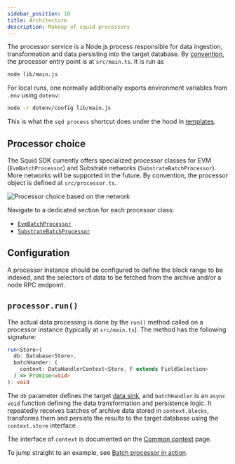 ```yaml
---
sidebar_position: 10
title: Architecture
description: Makeup of squid processors
---
```



The processor service is a Node.js process responsible for data ingestion, transformation and data persisting into the target database. By [convention](/sdk/reference/layout), the processor entry point is at `src/main.ts`. It is run as
```bash
node lib/main.js
```

For local runs, one normally additionally exports environment variables from `.env` using `dotenv`:
```bash
node -r dotenv/config lib/main.js
```
This is what the `sqd process` shortcut does under the hood in [templates](/sdk/squid-development/#templates).

## Processor choice

The Squid SDK currently offers specialized processor classes for EVM (`EvmBatchProcessor`) and Substrate networks (`SubstrateBatchProcessor`). More networks will be supported in the future. By convention, the processor object is defined at `src/processor.ts`.

![Processor choice based on the network](</img/network-choice.png>)

Navigate to a dedicated section for each processor class:

- [`EvmBatchProcessor`](/sdk/reference/processors/evm-batch)
- [`SubstrateBatchProcessor`](/sdk/reference/processors/substrate-batch)

## Configuration

A processor instance should be configured to define the block range to be indexed, and the selectors of data to be fetched from the archive and/or a node RPC endpoint.

## `processor.run()`

The actual data processing is done by the `run()` method called on a processor instance (typically at `src/main.ts`). The method has the following signature:

```ts
run<Store>(
  db: Database<Store>,
  batchHander: (
    context: DataHandlerContext<Store, F extends FieldSelection>
  ) => Promise<void>
): void
```

The `db` parameter defines the target [data sink](/sdk/resources/store), and `batchHandler` is an `async` `void` function defining the data transformation and persistence logic. It repeatedly receives batches of archive data stored in `context.blocks`, transforms them and persists the results to the target database using the `context.store` interface.

The interface of `context` is documented on the [Common context](/sdk/reference/processor/common-context) page.

To jump straight to an example, see [Batch processor in action](/sdk/tutorials/batch-processor-in-action).
